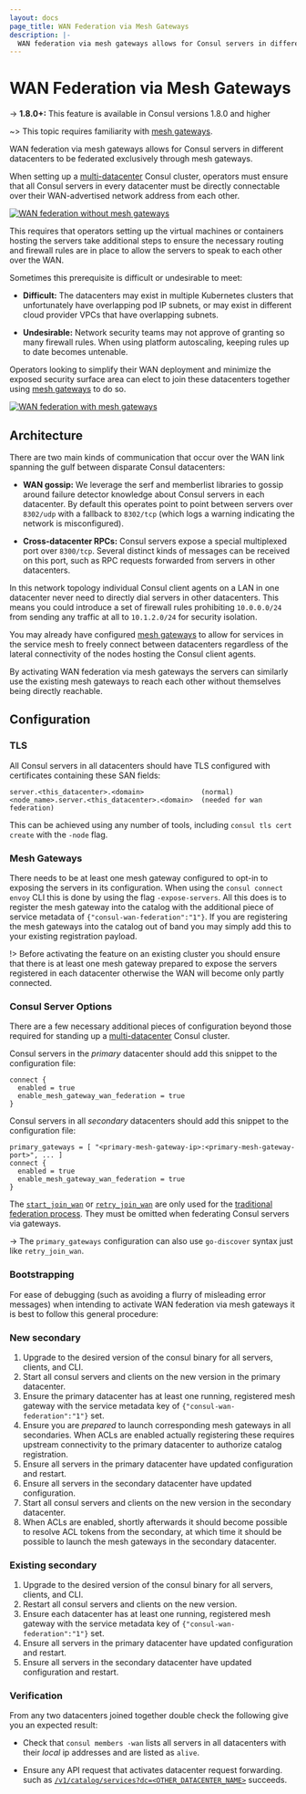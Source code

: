 ```yaml
---
layout: docs
page_title: WAN Federation via Mesh Gateways
description: |-
  WAN federation via mesh gateways allows for Consul servers in different datacenters to be federated exclusively through mesh gateways.
---
```


# WAN Federation via Mesh Gateways

-> **1.8.0+:** This feature is available in Consul versions 1.8.0 and higher

~> This topic requires familiarity with [mesh gateways](/docs/connect/gateways/mesh-gateway/service-to-service-traffic-datacenters).

WAN federation via mesh gateways allows for Consul servers in different datacenters
to be federated exclusively through mesh gateways.

When setting up a
[multi-datacenter](https://learn.hashicorp.com/tutorials/consul/federarion-gossip-wan)
Consul cluster, operators must ensure that all Consul servers in every
datacenter must be directly connectable over their WAN-advertised network
address from each other.

[![WAN federation without mesh gateways](/img/wan-federation-connectivity-traditional.png)](/img/wan-federation-connectivity-traditional.png)

This requires that operators setting up the virtual machines or containers
hosting the servers take additional steps to ensure the necessary routing and
firewall rules are in place to allow the servers to speak to each other over
the WAN.

Sometimes this prerequisite is difficult or undesirable to meet:

- **Difficult:** The datacenters may exist in multiple Kubernetes clusters that
  unfortunately have overlapping pod IP subnets, or may exist in different
  cloud provider VPCs that have overlapping subnets.

- **Undesirable:** Network security teams may not approve of granting so many
  firewall rules. When using platform autoscaling, keeping rules up to date becomes untenable.

Operators looking to simplify their WAN deployment and minimize the exposed
security surface area can elect to join these datacenters together using [mesh
gateways](/docs/connect/gateways/mesh-gateway/service-to-service-traffic-datacenters) to do so.

[![WAN federation with mesh gateways](/img/wan-federation-connectivity-mesh-gateways.png)](/img/wan-federation-connectivity-mesh-gateways.png)

## Architecture

There are two main kinds of communication that occur over the WAN link spanning
the gulf between disparate Consul datacenters:

- **WAN gossip:** We leverage the serf and memberlist libraries to gossip
  around failure detector knowledge about Consul servers in each datacenter.
  By default this operates point to point between servers over `8302/udp` with
  a fallback to `8302/tcp` (which logs a warning indicating the network is
  misconfigured).

- **Cross-datacenter RPCs:** Consul servers expose a special multiplexed port
  over `8300/tcp`. Several distinct kinds of messages can be received on this
  port, such as RPC requests forwarded from servers in other datacenters.

In this network topology individual Consul client agents on a LAN in one
datacenter never need to directly dial servers in other datacenters. This
means you could introduce a set of firewall rules prohibiting `10.0.0.0/24`
from sending any traffic at all to `10.1.2.0/24` for security isolation.

You may already have configured [mesh
gateways](https://learn.hashicorp.com/tutorials/consul/service-mesh-gateways)
to allow for services in the service mesh to freely connect between datacenters
regardless of the lateral connectivity of the nodes hosting the Consul client
agents.

By activating WAN federation via mesh gateways the servers
can similarly use the existing mesh gateways to reach each other without
themselves being directly reachable.

## Configuration

### TLS

All Consul servers in all datacenters should have TLS configured with certificates containing
these SAN fields:

    server.<this_datacenter>.<domain>              (normal)
    <node_name>.server.<this_datacenter>.<domain>  (needed for wan federation)

This can be achieved using any number of tools, including `consul tls cert create` with the `-node` flag.

### Mesh Gateways

There needs to be at least one mesh gateway configured to opt-in to exposing
the servers in its configuration. When using the `consul connect envoy` CLI
this is done by using the flag `-expose-servers`. All this does is to register
the mesh gateway into the catalog with the additional piece of service metadata
of `{"consul-wan-federation":"1"}`. If you are registering the mesh gateways
into the catalog out of band you may simply add this to your existing
registration payload.

!> Before activating the feature on an existing cluster you should ensure that
there is at least one mesh gateway prepared to expose the servers registered in
each datacenter otherwise the WAN will become only partly connected.

### Consul Server Options

There are a few necessary additional pieces of configuration beyond those
required for standing up a
[multi-datacenter](https://learn.hashicorp.com/tutorials/consul/federarion-gossip-wan)
Consul cluster.

Consul servers in the _primary_ datacenter should add this snippet to the
configuration file:

```hcl
connect {
  enabled = true
  enable_mesh_gateway_wan_federation = true
}
```

Consul servers in all _secondary_ datacenters should add this snippet to the
configuration file:

```hcl
primary_gateways = [ "<primary-mesh-gateway-ip>:<primary-mesh-gateway-port>", ... ]
connect {
  enabled = true
  enable_mesh_gateway_wan_federation = true
}
```

The [`start_join_wan`](/docs/agent/config/config-files#start_join_wan) or
[`retry_join_wan`](/docs/agent/config/config-files#retry_join_wan) are
only used for the [traditional federation process](/docs/k8s/installation/multi-cluster#traditional-wan-federation).
They must be omitted when federating Consul servers via gateways.

-> The `primary_gateways` configuration can also use `go-discover` syntax just
like `retry_join_wan`.

### Bootstrapping

For ease of debugging (such as avoiding a flurry of misleading error messages)
when intending to activate WAN federation via mesh gateways it is best to
follow this general procedure:

### New secondary

1. Upgrade to the desired version of the consul binary for all servers,
   clients, and CLI.
2. Start all consul servers and clients on the new version in the primary
   datacenter.
3. Ensure the primary datacenter has at least one running, registered mesh gateway with
   the service metadata key of `{"consul-wan-federation":"1"}` set.
4. Ensure you are _prepared_ to launch corresponding mesh gateways in all
   secondaries. When ACLs are enabled actually registering these requires
   upstream connectivity to the primary datacenter to authorize catalog
   registration.
5. Ensure all servers in the primary datacenter have updated configuration and
   restart.
6. Ensure all servers in the secondary datacenter have updated configuration.
7. Start all consul servers and clients on the new version in the secondary
   datacenter.
8. When ACLs are enabled, shortly afterwards it should become possible to
   resolve ACL tokens from the secondary, at which time it should be possible
   to launch the mesh gateways in the secondary datacenter.

### Existing secondary

1. Upgrade to the desired version of the consul binary for all servers,
   clients, and CLI.
2. Restart all consul servers and clients on the new version.
3. Ensure each datacenter has at least one running, registered mesh gateway with the
   service metadata key of `{"consul-wan-federation":"1"}` set.
4. Ensure all servers in the primary datacenter have updated configuration and
   restart.
5. Ensure all servers in the secondary datacenter have updated configuration and
   restart.

### Verification

From any two datacenters joined together double check the following give you an
expected result:

- Check that `consul members -wan` lists all servers in all datacenters with
  their _local_ ip addresses and are listed as `alive`.

- Ensure any API request that activates datacenter request forwarding. such as
  [`/v1/catalog/services?dc=<OTHER_DATACENTER_NAME>`](/api/catalog#dc-1)
  succeeds.
